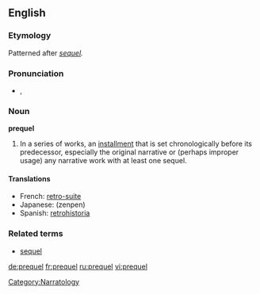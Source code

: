 ==English==

===Etymology===
Patterned after ''[[sequel]].''

===Pronunciation===
*{{IPA|/ˈpɹiːkwəl/}}, {{SAMPA|/"pri:kw@l/}}

===Noun===
'''prequel'''

# {{narratology}} In a series of works, an [[installment]] that is set chronologically before its predecessor, especially the original narrative or (perhaps improper usage) any narrative work with at least one sequel.

====Translations====
*French: [[retro-suite]]
*Japanese: {{JAchar|[[前編]]}} (zenpen)
*Spanish: [[retrohistoria]]

===Related terms===
*[[sequel]]

[[Category:Narratology]]

[[de:prequel]]
[[fr:prequel]]
[[ru:prequel]]
[[vi:prequel]]